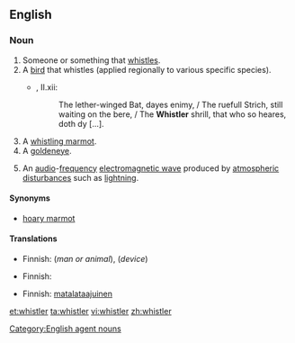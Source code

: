 ==English==
===Noun===
{{wikipedia|Whistler}}
{{en-noun}}

# Someone or something that [[whistle]]s.
# A [[bird]] that whistles (applied regionally to various specific species).
#*{{RQ:Spenser Faerie Queene}}, II.xii:
#*:The lether-winged Bat, dayes enimy, / The ruefull Strich, still waiting on the bere, / The '''Whistler''' shrill, that who so heares, doth dy [...].
# A [[whistling marmot]].
# A [[goldeneye]].
# {{physics}} An [[audio]]-[[frequency]] [[electromagnetic wave]] produced by [[atmospheric]] [[disturbance]]s such as [[lightning]].

====Synonyms====
* {{sense|whistling marmot}} [[hoary marmot]]

====Translations====
{{trans-top|someone or something that whistles}}
* Finnish: {{t|fi|viheltäjä}} (''man or animal''), {{t|fi|vihellin}} (''device'')
{{trans-mid}}
{{trans-bottom}}

{{trans-see|whistling marmot|hoary marmot}}

{{trans-top|goldeneye}}
* Finnish: {{t+|fi|telkkä}}
{{trans-mid}}
{{trans-bottom}}

{{trans-top|physics: audio-frequency electromagnetic wave}}
* Finnish: [[matalataajuinen]] {{t-|fi|radioaalto}}
{{trans-mid}}
{{trans-bottom}}

[[Category:English agent nouns]]

[[et:whistler]]
[[ta:whistler]]
[[vi:whistler]]
[[zh:whistler]]